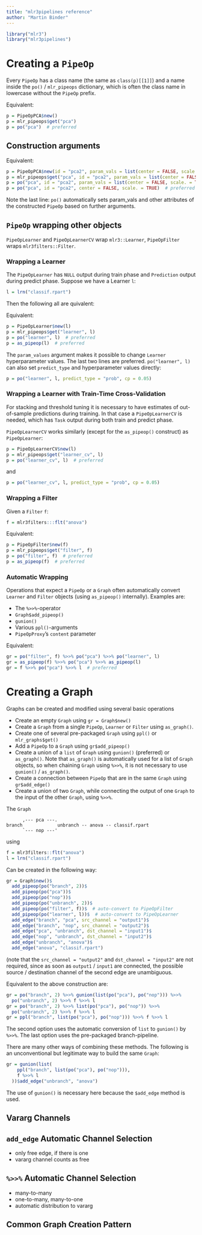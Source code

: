 ```yaml
---
title: "mlr3pipelines reference"
author: "Martin Binder"
---
```


```r
library("mlr3")
library("mlr3pipelines")
```

# Creating a `PipeOp`

Every `PipeOp` has a class name (the same as `class(p)[[1]]`) and a name inside the `po()` / `mlr_pipeops` dictionary, which is often the class name in lowercase without the `PipeOp` prefix.

Equivalent:
```r
p = PipeOpPCA$new()
p = mlr_pipeops$get("pca")
p = po("pca")  # preferred
```

## Construction arguments

Equivalent:
```r
p = PipeOpPCA$new(id = "pca2", param_vals = list(center = FALSE, scale. = TRUE))
p = mlr_pipeops$get("pca", id = "pca2", param_vals = list(center = FALSE, scale. = TRUE))
p = po("pca", id = "pca2", param_vals = list(center = FALSE, scale. = TRUE))
p = po("pca", id = "pca2", center = FALSE, scale. = TRUE)  # preferred
```
Note the last line: `po()` automatically sets param_vals and other attributes of the constructed `PipeOp` based on further arguments.

## `PipeOp` wrapping other objects

`PipeOpLearner` and `PipeOpLearnerCV` wrap `mlr3::Learner`, `PipeOpFilter` wraps `mlr3filters::Filter`.

### Wrapping a Learner

The `PipeOpLearner` has `NULL` output during train phase and `Prediction` output during predict phase. Suppose we have a Learner `l`:

```r
l = lrn("classif.rpart")
```

Then the following all are quivalent:

Equivalent:
```r
p = PipeOpLearner$new(l)
p = mlr_pipeops$get("learner", l)
p = po("learner", l)  # preferred
p = as_pipeop(l)  # preferred
```

The `param_values` argument makes it possible to change `Learner` hyperparameter values. The last two lines are preferred. `po("learner", l)` can also set `predict_type` and hyperparameter values directly:
```r
p = po("learner", l, predict_type = "prob", cp = 0.05)
```

### Wrapping a Learner with Train-Time Cross-Validation

For stacking and threshold tuning it is necessary to have estimates of out-of-sample predictions during training. In that case a `PipeOpLearnerCV` is needed, which has `Task` output during both train and predict phase.

`PipeOpLearnerCV` works similarly (except for the `as_pipeop()` construct) as `PipeOpLearner`:
```r
p = PipeOpLearnerCV$new(l)
p = mlr_pipeops$get("learner_cv", l)
p = po("learner_cv", l)  # preferred
```
and
```r
p = po("learner_cv", l, predict_type = "prob", cp = 0.05)
```

### Wrapping a Filter

Given a `Filter` `f`:
```r
f = mlr3filters:::flt("anova")
```

Equivalent:
```r
p = PipeOpFilter$new(f)
p = mlr_pipeops$get("filter", f)
p = po("filter", f)  # preferred
p = as_pipeop(f)  # preferred
```

### Automatic Wrapping

Operations that expect a `PipeOp` or a `Graph` often automatically convert `Learner` and `Filter` objects (using `as_pipeop()` internally). Examples are:

- The `%>>%`-operator
- `Graph$add_pipeop()`
- `gunion()`
- Various `ppl()`-arguments
- `PipeOpProxy`'s `content` parameter

Equivalent:
```r
gr = po("filter", f) %>>% po("pca") %>>% po("learner", l)
gr = as_pipeop(f) %>>% po("pca") %>>% as_pipeop(l)
gr = f %>>% po("pca") %>>% l  # preferred
```

# Creating a Graph

Graphs can be created and modified using several basic operations

- Create an empty `Graph` using `gr = Graph$new()`
- Create a `Graph` from a single `PipeOp`, `Learner` or `Filter` using `as_graph()`.
- Create one of several pre-packaged `Graph` using `ppl()` or `mlr_graphs$get()`
- Add a `PipeOp` to a `Graph` using `gr$add_pipeop()`
- Create a union of a `list` of `Graph` using `gunion()` (preferred) or `as_graph()`. Note that `as_graph()` is automatically used for a list of `Graph` objects, so when chaining `Graph` using `%>>%`, it is not necessary to use `gunion()` / `as_graph()`.
- Create a connection between `PipeOp` that are in the same `Graph` using `gr$add_edge()`
- Create a union of two `Graph`, while connecting the output of one `Graph` to the input of the other `Graph`, using `%>>%`.

The `Graph`
```
      ,--- pca ---.
branch             unbranch -- anova -- classif.rpart
      `--- nop ---'
```
using
```r
f = mlr3filters::flt("anova")
l = lrn("classif.rpart")
```

Can be created in the following way:
```r
gr = Graph$new()$
  add_pipeop(po("branch", 2))$
  add_pipeop(po("pca"))$
  add_pipeop(po("nop"))$
  add_pipeop(po("unbranch", 2))$
  add_pipeop(po("filter", f))$  # auto-convert to PipeOpFilter
  add_pipeop(po("learner", l))$  # auto-convert to PipeOpLearner
  add_edge("branch", "pca", src_channel = "output1")$
  add_edge("branch", "nop", src_channel = "output2")$
  add_edge("pca", "unbranch", dst_channel = "input1")$
  add_edge("nop", "unbranch", dst_channel = "input2")$
  add_edge("unbranch", "anova")$
  add_edge("anova", "classif.rpart")
```
(note that the `src_channel = "output2"` and `dst_channel = "input2"` are not required, since as soon as `output1` / `input1` are connected, the possible source / destination channel of the second edge are unambiguous.

Equivalent  to the above construction are:
```r
gr = po("branch", 2) %>>% gunion(list(po("pca"), po("nop"))) %>>%
  po("unbranch", 2) %>>% f %>>% l
gr = po("branch", 2) %>>% list(po("pca"), po("nop")) %>>%
  po("unbranch", 2) %>>% f %>>% l
gr = ppl("branch", list(po("pca"), po("nop"))) %>>% f %>>% l
```
The second option uses the automatic conversion of `list` to `gunion()` by `%>>%`. The last option uses the pre-packaged branch-pipeline.

There are many other ways of combining these methods. The following is an unconventional but legitimate way to build the same `Graph`:
```r
gr = gunion(list(
    ppl("branch", list(po("pca"), po("nop"))),
    f %>>% l
  ))$add_edge("unbranch", "anova")
```
The use of `gunion()` is necessary here because the `$add_edge` method is used. 

## Vararg Channels

## `add_edge` Automatic Channel Selection

- only free edge, if there is one
- vararg channel counts as free

## `%>>%` Automatic Channel Selection

- many-to-many
- one-to-many, many-to-one
- automatic distribution to vararg

## Common Graph Creation Pattern
